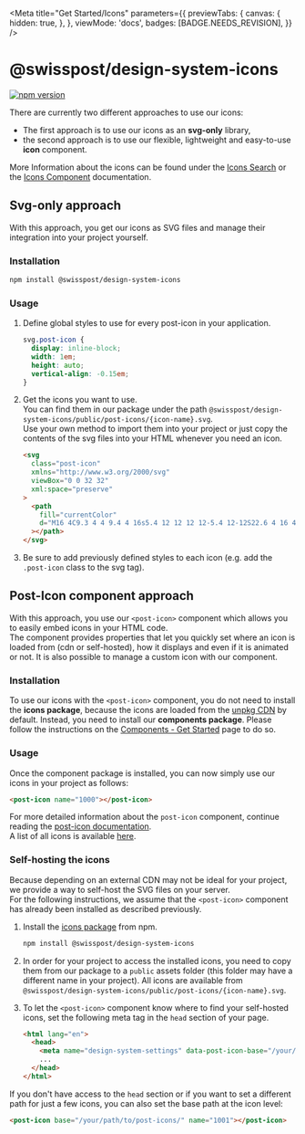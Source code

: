 
<Meta
  title="Get Started/Icons"
  parameters={{
    previewTabs: {
      canvas: {
        hidden: true,
      },
    },
    viewMode: 'docs',
    badges: [BADGE.NEEDS_REVISION],
  }}
/>

# @swisspost/design-system-icons

[![npm version](https://badge.fury.io/js/@swisspost%2Fdesign-system-icons.svg)](https://badge.fury.io/js/@swisspost%2Fdesign-system-icons)

There are currently two different approaches to use our icons:<br/>

- The first approach is to use our icons as an **svg-only** library,<br/>
- the second approach is to use our flexible, lightweight and easy-to-use **icon** component.

More Information about the icons can be found under the [Icons Search](/?path=/docs/foundations-icons--page) or the [Icons Component](/?path=/docs/components-icon--default) documentation.

## Svg-only approach

With this approach, you get our icons as SVG files and manage their integration into your project yourself.

### Installation

```bash dark
npm install @swisspost/design-system-icons
```

### Usage

1. Define global styles to use for every post-icon in your application.

   ```css dark
   svg.post-icon {
     display: inline-block;
     width: 1em;
     height: auto;
     vertical-align: -0.15em;
   }
   ```

2. Get the icons you want to use.<br/>
   You can find them in our package under the path `@swisspost/design-system-icons/public/post-icons/{icon-name}.svg`.<br/>
   Use your own method to import them into your project or just copy the contents of the svg files into your HTML whenever you need an icon.

   ```html dark
   <svg
     class="post-icon"
     xmlns="http://www.w3.org/2000/svg"
     viewBox="0 0 32 32"
     xml:space="preserve"
   >
     <path
       fill="currentColor"
       d="M16 4C9.3 4 4 9.4 4 16s5.4 12 12 12 12-5.4 12-12S22.6 4 16 4zm0 1.3c2 0 3.9.6 5.5 1.6-1.5 1.7-6.8 6.6-14.7 3.7 1.9-3.2 5.3-5.3 9.2-5.3zm0 21.4c-5.9 0-10.7-4.8-10.7-10.7 0-1.5.3-2.9.9-4.2 1.9.7 3.8 1.1 5.4 1.1 5.8 0 9.7-3.8 11-5.2 2.5 2 4.1 5 4.1 8.4 0 5.8-4.8 10.6-10.7 10.6zm-3.3-10h-1.3c0-.4-.3-.7-.7-.7-.4 0-.7.3-.7.7H8.7c0-1.1.9-2 2-2s2 .9 2 2zm10.6 0H22c0-.4-.3-.7-.7-.7s-.7.3-.7.7h-1.3c0-1.1.9-2 2-2s2 .9 2 2zm-11.9 3.8h9.3v1.3h-9.3v-1.3z"
     ></path>
   </svg>
   ```

3. Be sure to add previously defined styles to each icon (e.g. add the `.post-icon` class to the svg tag).

## Post-Icon component approach

With this approach, you use our `<post-icon>` component which allows you to easily embed icons in your HTML code.<br/>
The component provides properties that let you quickly set where an icon is loaded from (cdn or self-hosted), how it displays and even if it is animated or not. It is also possible to manage a custom icon with our component.

### Installation

To use our icons with the `<post-icon>` component, you do not need to install the **icons package**, because the icons are loaded from the [unpkg CDN](https://unpkg.com/) by default. Instead, you need to install our **components package**.
Please follow the instructions on the [Components - Get Started](/?path=/docs/get-started-components--page) page to do so.

### Usage

Once the component package is installed, you can now simply use our icons in your project as follows:

```html dark
<post-icon name="1000"></post-icon>
```

For more detailed information about the `post-icon` component, continue reading the [post-icon documentation](/?path=/docs/components-post-icon--default).<br/>
A list of all icons is available [here](/?path=/docs/foundations-icons--page).

### Self-hosting the icons

Because depending on an external CDN may not be ideal for your project, we provide a way to self-host the SVG files on your server.<br/>
For the following instructions, we assume that the `<post-icon>` component has already been installed as described previously.

1. Install the [icons package](https://www.npmjs.com/package/@swisspost/design-system-icons) from npm.

   ```bash dark
   npm install @swisspost/design-system-icons
   ```

2. In order for your project to access the installed icons, you need to copy them from our package to a `public` assets folder (this folder may have a different name in your project). All icons are available from `@swisspost/design-system-icons/public/post-icons/{icon-name}.svg`.

3. To let the `<post-icon>` component know where to find your self-hosted icons, set the following meta tag in the `head` section of your page.

   ```html dark
   <html lang="en">
     <head>
       <meta name="design-system-settings" data-post-icon-base="/your/path/to/post-icons/" />
       ...
     </head>
   </html>
   ```

If you don't have access to the `head` section or if you want to set a different path for just a few icons, you can also set the base path at the icon level:

```html dark
<post-icon base="/your/path/to/post-icons/" name="1001"></post-icon>
```
